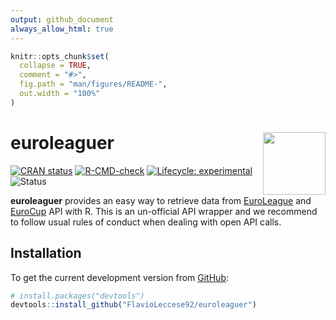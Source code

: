 ```yaml
---
output: github_document
always_allow_html: true
---
```


<!-- README.md is generated from README.Rmd. Please edit that file -->

```r
knitr::opts_chunk$set(
  collapse = TRUE,
  comment = "#>",
  fig.path = "man/figures/README-",
  out.width = "100%"
)
```

# euroleaguer <img src="man/figures/logo.png" align="right" width="100px">

<!-- badges: start -->
[![CRAN status](https://www.r-pkg.org/badges/version/euroleaguer)](https://CRAN.R-project.org/package=euroleaguer)
[![R-CMD-check](https://github.com/FlavioLeccese92/euroleaguer/actions/workflows/R-CMD-check.yaml/badge.svg)](https://github.com/FlavioLeccese92/euroleaguer/actions/workflows/R-CMD-check.yaml)
[![Lifecycle: experimental](https://img.shields.io/badge/lifecycle-experimental-orange.svg)](https://lifecycle.r-lib.org/articles/stages.html#experimental)
![Status](https://progress-bar.dev/70/?title=progress)
<!-- badges: end -->

**euroleaguer** provides an easy way to retrieve data from [EuroLeague](<https://www.euroleaguebasketball.net/euroleague/>) and [EuroCup](<https://www.euroleaguebasketball.net/eurocup/>) API with R.
This is an un-official API wrapper and we recommend to follow usual rules of conduct
when dealing with open API calls.

## Installation

To get the current development version from [GitHub](<https://github.com/>):

```r
# install.packages("devtools")
devtools::install_github("FlavioLeccese92/euroleaguer")
```

